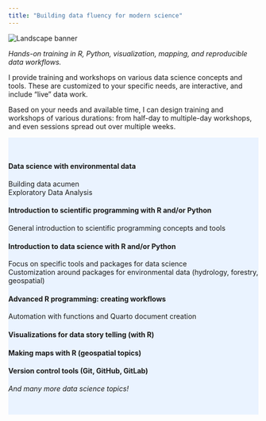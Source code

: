 ```yaml
---
title: "Building data fluency for modern science"
---
```


::: banner-container
<img src="images/Blue_Spring.jpg" alt="Landscape banner" class="banner-img"/>
:::

::: {.container .text-center .mx-auto style="max-width: 800px;"}
*Hands-on training in R, Python, visualization, mapping, and reproducible data workflows.*

I provide training and workshops on various data science concepts and tools. These are customized to your specific needs, are interactive, and include "live" data work.

Based on your needs and available time, I can design training and workshops of various durations: from half-day to multiple-day workshops, and even sessions spread out over multiple weeks.
:::

::: {.section .text-center style="background-color: #eaf3ff; padding: 30px 0;"}
#### Data science with environmental data

Building data acumen\
Exploratory Data Analysis

#### Introduction to scientific programming with R and/or Python

General introduction to scientific programming concepts and tools

#### Introduction to data science with R and/or Python

Focus on specific tools and packages for data science\
Customization around packages for environmental data (hydrology, forestry, geospatial)

#### Advanced R programming: creating workflows

Automation with functions and Quarto document creation

#### Visualizations for data story telling (with R)

#### Making maps with R (geospatial topics)

#### Version control tools (Git, GitHub, GitLab)

*And many more data science topics!*
:::
